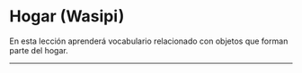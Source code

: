 
# Hogar (Wasipi)

En esta lección aprenderá vocabulario relacionado con objetos que forman parte del hogar. 
<ImageFlipContainer lecture="house" />
<hr />
<Quiz lecture="house" />